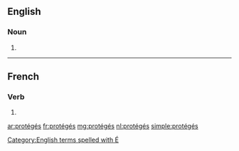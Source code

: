 ==English==

===Noun===
{{head|en|plural}}

# {{plural of|protégé|lang=en|nocat=1}}

[[Category:English terms spelled with É]]

----

==French==

===Verb===
{{head|fr}} {{m-p}}

# {{masculine plural past participle of|protéger|lang=fr|sort=proteges}}

[[ar:protégés]]
[[fr:protégés]]
[[mg:protégés]]
[[nl:protégés]]
[[simple:protégés]]